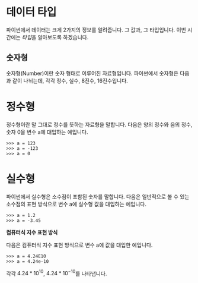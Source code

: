 # 데이터 타입

파이썬에서 데이터는 크게 2가지의 정보를 알려줍니다.
그 값과, 그 타입입니다. 이번 시간에는 *타입*을 알아보도록 하겠습니다.

## 숫자형

숫자형(Number)이란 숫자 형태로 이루어진 자료형입니다.
파이썬에서 숫자형은 다음과 같이 나뉘는데, 각각
정수, 실수, 8진수, 16진수입니다.

# 정수형

정수형이란 말 그대로 정수를 뜻하는 자료형을 말합니다.
다음은 양의 정수와 음의 정수, 숫자 0을 변수 a에 대입하는 예입니다.

```
>>> a = 123
>>> a = -123
>>> a = 0
```

# 실수형

파이썬에서 실수형은 소수점이 포함된 숫자를 말합니다.
다음은 일반적으로 볼 수 있는 소수점의 표현 방식으로 변수 a에 실수형 값을 대입하는 예입니다.

```
>>> a = 1.2
>>> a = -3.45
```

 
<Callout type="info">
  <strong>컴퓨터식 지수 표현 방식</strong><br />
  
다음은 컴퓨터식 지수 표현 방식으로 변수 a에 값을 대입한 예입니다.

```
>>> a = 4.24E10
>>> a = 4.24e-10
```

각각 $4.24 * 10^{10}$, $4.24 * 10^{-10}$를 나타냅니다.

</Callout>
